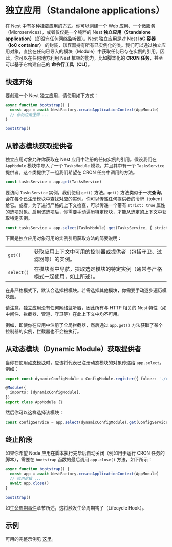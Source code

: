 # 独立应用（Standalone applications）

在 Nest 中有多种挂载应用的方式。你可以创建一个 Web 应用、一个微服务（Microservices），或者仅仅是一个纯粹的 Nest **独立应用（Standalone application）**（即没有任何网络监听器）。Nest 独立应用是对 Nest **IoC 容器（IoC container）** 的封装，该容器持有所有已实例化的类。我们可以通过独立应用对象，直接在任何已导入的模块（Module）中获取任何已存在实例的引用。因此，你可以在任何地方利用 Nest 框架的能力，比如脚本化的 **CRON 任务**，甚至可以基于它构建自己的 **命令行工具（CLI）**。

## 快速开始

要创建一个 Nest 独立应用，请使用如下方式：

```ts
async function bootstrap() {
  const app = await NestFactory.createApplicationContext(AppModule)
  // 你的应用逻辑 ...
}

bootstrap()
```

## 从静态模块获取提供者

独立应用对象允许你获取在 Nest 应用中注册的任何实例的引用。假设我们在 `AppModule` 模块中导入了一个 `TasksModule` 模块，并且其中有一个 `TasksService` 提供者。这个类提供了一组我们希望在 CRON 任务中调用的方法。

```ts
const tasksService = app.get(TasksService)
```

要访问 `TasksService` 实例，我们使用 `get()` 方法。`get()` 方法类似于一次**查询**，会在每个已注册模块中查找对应的实例。你可以传递任何提供者的令牌（token）给它。或者，为了进行严格的上下文检查，可以传递一个带有 `strict: true` 属性的选项对象。启用该选项后，你需要手动遍历特定模块，才能从选定的上下文中获取特定实例。

```ts
const tasksService = app.select(TasksModule).get(TasksService, { strict: true })
```

下面是独立应用对象可用的实例引用获取方法的简要说明：

<table>
  <tbody>
    <tr>
      <td>
        <code>get()</code>
      </td>
      <td>获取应用上下文中可用的控制器或提供者（包括守卫、过滤器等）的实例。</td>
    </tr>
    <tr>
      <td>
        <code>select()</code>
      </td>
      <td>在模块图中导航，提取选定模块的特定实例（通常与严格模式一起使用，如上所述）。</td>
    </tr>
  </tbody>
</table>

<CalloutInfo>
  在非严格模式下，默认会选择根模块。若需选择其他模块，你需要手动逐步遍历模块图。
</CalloutInfo>

请注意，独立应用没有任何网络监听器，因此所有与 HTTP 相关的 Nest 特性（如中间件、拦截器、管道、守卫等）在此上下文中均不可用。

例如，即使你在应用中注册了全局拦截器，然后通过 `app.get()` 方法获取了某个控制器的实例，拦截器也不会被执行。

## 从动态模块（Dynamic Module）获取提供者

当你在使用[动态模块](/fundamentals/dynamic-modules)时，应该将代表已注册动态模块的对象传递给 `app.select`。例如：

```ts
export const dynamicConfigModule = ConfigModule.register({ folder: './config' })

@Module({
  imports: [dynamicConfigModule],
})
export class AppModule {}
```

然后你可以这样选择该模块：

```ts
const configService = app.select(dynamicConfigModule).get(ConfigService, { strict: true })
```

## 终止阶段

如果你希望 Node 应用在脚本执行完毕后自动关闭（例如用于运行 CRON 任务的脚本），需要在 `bootstrap` 函数的最后调用 `app.close()` 方法，如下所示：

```ts
async function bootstrap() {
  const app = await NestFactory.createApplicationContext(AppModule)
  // 应用逻辑 ...
  await app.close()
}

bootstrap()
```

如[生命周期事件](/fundamentals/lifecycle-events)章节所述，这将触发生命周期钩子（Lifecycle Hook）。

## 示例

可用的完整示例见 [这里](https://github.com/nestjs/nest/tree/master/sample/18-context)。
